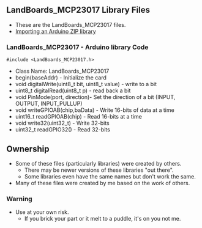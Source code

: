 == LandBoards_MCP23017 Library Files ==

* These are the LandBoards_MCP23017 files.
* [https://www.arduino.cc/en/Guide/Libraries?setlang=en#importing-a-zip-library Importing an Arduino ZIP library]

=== LandBoards_MCP23017 - Arduino library Code ===

<pre>#include <LandBoards_MCP23017.h></pre>
* Class Name: LandBoards_MCP23017
* begin(baseAddr) - Initialize the card
* void digitalWrite(uint8_t bit, uint8_t value) - write to a bit
* uint8_t digitalRead(uint8_t p) - read back a bit
* void PinMode(port, direction)- Set the direction of a bit (INPUT, OUTPUT, INPUT_PULLUP)
* void writeGPIOAB(chip,baData) - Write 16-bits of data at a time
* uint16_t readGPIOAB(chip) - Read 16-bits at a time
* void write32(uint32_t) - Write 32-bits
* uint32_t readGPIO32() - Read 32-bits

== Ownership ==

* Some of these files (particularly libraries) were created by others.
** There may be newer versions of these libraries "out there".
** Some libraries even have the same names but don't work the same.
* Many of these files were created by me based on the work of others.

=== Warning ===

* Use at your own risk.
** If you brick your part or it melt to a puddle, it's on you not me.
